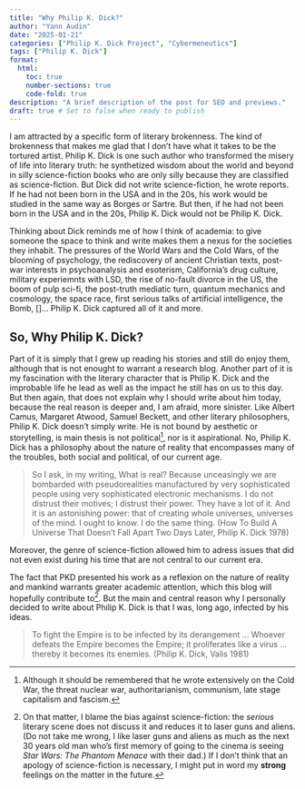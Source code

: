 ```yaml
---
title: "Why Philip K. Dick?"
author: "Yann Audin"
date: "2025-01-21"
categories: ["Philip K. Dick Project", "Cybermeneutics"]
tags: ["Philip K. Dick"]
format:
  html:
    toc: true
    number-sections: true
    code-fold: true
description: "A brief description of the post for SEO and previews."
draft: true # Set to false when ready to publish
---
```


I am attracted by a specific form of literary brokenness. 
The kind of brokenness that makes me glad that I don't have what it takes to be the tortured artist. 
Philip K. Dick is one such author who transformed the misery of life into literary truth: he synthetized wisdom about the world and beyond in silly science-fiction books who are only silly because they are classified as science-fiction. 
But Dick did not write science-fiction, he wrote reports. 
If he had not been born in the USA and in the 20s, his work would be studied in the same way as Borges or Sartre. 
But then, if he had not been born in the USA and in the 20s, Philip K. Dick would not be Philip K. Dick. 

Thinking about Dick reminds me of how I think of academia: to give someone the space to think and write makes them a nexus for the societies they inhabit. 
The pressures of the World Wars and the Cold Wars, of the blooming of psychology, the rediscovery of ancient Christian texts, post-war interests in psychoanalysis and esoterism, California's drug culture, military experiemnts with LSD, the rise of no-fault divorce in the US, the boom of pulp sci-fi, the post-truth mediatic turn, quantum mechanics and cosmology, the space race, first serious talks of artificial intelligence, the Bomb, []... Philip K. Dick captured all of it and more. 

## So, Why Philip K. Dick? 

Part of it is simply that I grew up reading his stories and still do enjoy them, although that is not enought to warrant a research blog.
Another part of it is my fascination with the literary character that is Philip K. Dick and the improbable life he lead as well as the impact he still has on us to this day. 
But then again, that does not explain why I should write about him today, because the real reason is deeper and, I am afraid, more sinister. 
Like Albert Camus, Margaret Atwood, Samuel Beckett, and other literary philosophers, Philip K. Dick doesn't simply write.
He is not bound by aesthetic or storytelling, is main thesis is not political^[Although it should be remembered that he wrote extensively on the Cold War, the threat nuclear war, authoritarianism, communism, late stage capitalism and fascism.], nor is it aspirational.
No, Philip K. Dick has a philosophy about the nature of reality that encompasses many of the troubles, both social and political, of our current age.

> So I ask, in my writing, What is real? Because unceasingly we are bombarded with pseudorealities manufactured by very sophisticated people using very sophisticated electronic mechanisms. I do not distrust their motives; I distrust their power. They have a lot of it. And it is an astonishing power: that of creating whole universes, universes of the mind. I ought to know. I do the same thing. (How To Build A Universe That Doesn't Fall Apart Two Days Later, Philip K. Dick 1978)

Moreover, the genre of science-fiction allowed him to adress issues that did not even exist during his time that are not central to our current era. 

The fact that PKD presented his work as a reflexion on the nature of reality and mankind warrants greater academic attention, which this blog will hopefully contribute to^[On that matter, I blame the bias against science-fiction: the *serious* literary scene does not discuss it and reduces it to laser guns and aliens. (Do not take me wrong, I like laser guns and aliens as much as the next 30 years old man who's first memory of going to the cinema is seeing *Star Wars: The Phantom Menace* with their dad.) If I don't think that an apology of science-fiction is necessary, I might put in word my **strong** feelings on the matter in the future.]. 
But the main and central reason why I personally decided to write about Philip K. Dick is that I was, long ago, infected by his ideas. 

> To fight the Empire is to be infected by its derangement ... Whoever defeats the Empire becomes the Empire; it proliferates like a virus ... thereby it becomes its enemies. (Philip K. Dick, Valis 1981)


